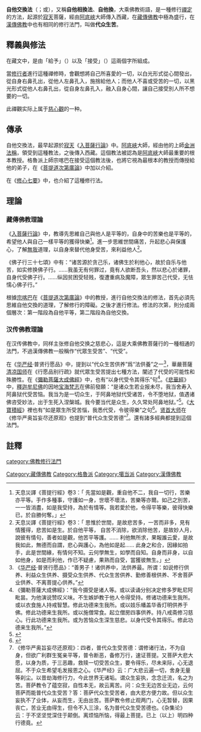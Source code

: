 {{藏傳佛教}}
'''自他交換法'''（{{bo|b=གཏོང་ལེན་|w=gtong len|t=tonglen}}；{{lang-en|Tonglen}}或{{lang|en|Tonglin}}），又稱'''自他相換法'''、'''自他換'''，大乘佛教術語，是一種修行[[禪定|禪定]]的方法，起源於[[寂天|寂天]]菩薩，經由[[阿底峽|阿底峽]]大師傳入西藏，在[[藏傳佛教|藏傳佛教]]中極為盛行，在[[漢傳佛教|漢傳佛教]]中也有相同的修行法門，叫做'''代众生苦'''。

==釋義與修法==
在藏文中，{{bo|གཏོང་ལེན་|link=no}}是由「給予」（{{bo|གཏོང་|w=gtong|t=tong}}）以及「接受」（{{bo|ལེན་|w=len|t=len}}）這兩個字所組成。

當[[行者_(佛教)|修行者]]進行這種禪修時，會觀想將自己所喜愛的一切，以白光形式從心間發出，從自身右鼻孔出，從他人左鼻孔入，施捨給他人；而他人不喜或受苦的一切，以黑光形式從他人右鼻孔出，從自身左鼻孔入，融入自身心間，讓自己接受別人所不想要的一切。

此禪觀实际上属于[[慈心觀|慈心觀]]的一种。

==傳承==
自他交換法，最早起源於[[寂天|寂天]]《[[入菩薩行論|入菩薩行論]]》中。[[阿底峽|阿底峽]]大師，經由他的上師[[金洲法稱|金洲法稱]]，領受到這種教法，之後傳入西藏。這個教法被認為是[[阿底峽|阿底峽]]大師最重要的根本教授。格魯派上師宗喀巴在接受這個教法後，也將它視為最根本的教授而傳授給他的弟子，在《[[菩提道次第廣論|菩提道次第廣論]]》中加以介紹。

在《[[修心七要|修心七要]]》中，也介紹了這種修行法。

==理論==
===藏傳佛教理論===
《[[入菩薩行論|入菩薩行論]]》中，教導先思維自己與他人是平等的，自身中的苦樂也是平等的，希望他人與自己一樣平等的獲得快樂<ref>天息災譯《菩提行經》卷3：「 先當如是觀，重自他不二，我自一切行，苦樂亦平等。手作多種事，守護如一身，世壞不壞法，苦樂等亦爾。如己之別苦，一一皆消盡，如是我受持，為於有情等。我若愛於他，令得平等樂，彼得快樂已，於自勝何奪。」</ref>。進一步思維世間痛苦，升起悲心與保護心，了解[[無我|無我]]道理，以自身來替代他身受苦，來利益他人<ref>天息災譯《菩提行經》卷3：「 思惟於世間，是故悲苦多，一苦而非多，見有情獲得，悲苦如是生。於自他平等， 自苦不消除，欲消除他苦，是故妙人月，說彼有情句，善者如是觀，他苦平等護。…… 利他無所求，果報誰云愛，是故我如此，無德而自謂，悲心與護心，為他如是起…… 此身之和合，因緣如拍手，此是世間緣，有情何不知。云何學無生，如學而自知。自身而非身，以自如他身，如是而利他，作已不疑慮，果熟而自受，當獲彼無生。」</ref>。

《佛子行三十七頌》中有：“诸苦源於贪己乐，诸佛生於利他心，故於自乐与他苦，如实修换佛子行。……我虽无有何罪过，竟有人欲断吾头，然以悲心於诸罪，自身代受佛子行。……纵因贫困受轻贱，復遭重病及魔障，眾生罪苦己代受，无怯懦心佛子行。”

根據[[宗喀巴|宗喀巴]]在《[[菩提道次第廣論|菩提道次第廣論]]》中的教授，進行自他交換法的修法，首先必須先思維自他交換的道理，了解修行的障礙。之後才進行修法。修法的次第，則分成兩個層次：第一階段為自他平等，第二階段為自他交換。

===汉传佛教理論===
在汉传佛教中，同样主张修自他交换之慈悲心，這是大乘佛教菩薩行的一種相通的法門，不過漢傳佛教一般稱作“代眾生受苦”、“代受”。

在《[[华严经|华严经]]·普贤行愿品》中，提到以“代众生苦供养”爲“法供養”之一<ref>《[[华严经|华严经]]·普贤行愿品》：“善男子！诸供养中，法供养最。所谓：如说修行供养、利益众生供养、摄受众生供养、代众生苦供养、勤修善根供养、不舍菩萨业供养、不离菩提心供养。”</ref>，華嚴菩薩[[清凉国师|清凉国师]]在《行愿品别行疏》就代眾生受苦提出七種方法，闡述了代受的可能性和殊勝性。在《[[彌勒菩薩大成佛經|彌勒菩薩大成佛經]]》中，也有“以身代受令其得乐”句<ref>《彌勒菩薩大成佛經》：“我今摄受是诸人等。或以读诵分别决定修多罗毗尼阿毗昙。为他演说赞叹义味。不生嫉妒教于他人令得受持。修诸功德来生我所。或以衣食施人持戒智慧。修此功德来生我所。或以妓乐幡盖华香灯明供养于佛。修此功德来生我所。或以施僧常食。起立僧房四事供养。持八戒斋修习慈心。行此功德来生我所。或为苦恼众生深生慈悲。以身代受令其得乐。修此功德来生我所。”</ref>。《[[悲華經|悲華經]]》中，[[釋迦牟尼佛|釋迦牟尼佛]]的因地[[宝海梵志|宝海梵志]]在佛前發願：“是诸众生若业报未尽，我当舍寿入阿鼻狱代受苦恼。我当为是一切众生，于阿鼻地狱代受诸苦，令不堕地狱，值遇诸佛咨受妙法，出于生死入涅槃城。我今要当代是众生，久久常处阿鼻地狱。”<ref>{{cite|url=http://fo.sina.com.cn/o/2012-12-05/16254038.shtml|title=释尊成就娑婆世界的五百本愿|website=新浪佛學|accessdate=2019-02-11|archive-date=2019-02-12|archive-url=https://web.archive.org/web/20190212011637/http://fo.sina.com.cn/o/2012-12-05/16254038.shtml|dead-url=no}}</ref>。《[[大寶積經|大寶積經]]》裡也有“如是眾生所受苦惱，我悉代受，令彼得樂”之句<ref>{{cite|url=http://www.chibs.edu.tw/ch_html/chbs/10/chbs1006.htm#div2|title=從「天臺教觀」論「代眾生懺悔」之思想與實踐|author=釋大拙|publisher=中華佛學研究第10期|accessdate=2019-02-11|archive-date=2011-07-27|archive-url=https://web.archive.org/web/20110727132800/http://www.chibs.edu.tw/ch_html/chbs/10/chbs1006.htm#div2|dead-url=no}}</ref>。[[法藏|贤首大师]]在《修华严奥旨妄尽还原观》也提到“普代众生受苦德”<ref>
《修华严奥旨妄尽还原观》：四者，普代众生受苦德：谓修诸行法，不为自身，但欲广利群生冤亲平等，普令断恶，备修万行，速证菩提。又菩萨大悲大愿，以身为质，于三恶趣，救赎一切受苦众生，要令得乐，尽未来际，心无退屈。不于众生希望毛发报恩之心。《华严经》云：广大悲云遍一切，舍身无量等刹尘。以昔劫海修行力，今此世界无诸垢。谓众生妄执，念念迁流，名之为苦。菩萨教令了蕴空寂，自性本无，故云离苦。问：众生无边苦业无边，云何菩萨而能普代众生受苦？答：菩萨代众生受苦者，由大悲方便力故。但以众生妄执不了业体，从妄而生，无由出苦。菩萨教令修止观两门，心无暂替，因果丧亡，苦业无由得生，但令不入三涂，名为普代众生受苦德也。《杂集论》云：于不坚坚觉深住于颠倒。离烦恼所恼，得最上菩提。已上（以上）明四种行德竟。
</ref>。還有諸多經典都提到這個法門。

==註釋==
{{reflist}}

{{佛教主题}}
{{DEFAULTSORT:Tonglen}}
[[category:佛教修行法門|category:佛教修行法門]]
[[Category:藏傳佛教|Category:藏傳佛教]]
[[Category:格魯派|Category:格魯派]]
[[Category:噶当派|Category:噶当派]]
[[Category:漢傳佛教|Category:漢傳佛教]]